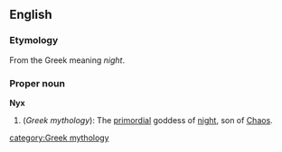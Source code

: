 ==English==
===Etymology===
From the Greek meaning ''night''.

===Proper noun===
'''Nyx'''
{{wikipedia}}
# (''Greek mythology''): The [[primordial]] goddess of [[night]], son of [[Chaos]].

[[category:Greek mythology]]